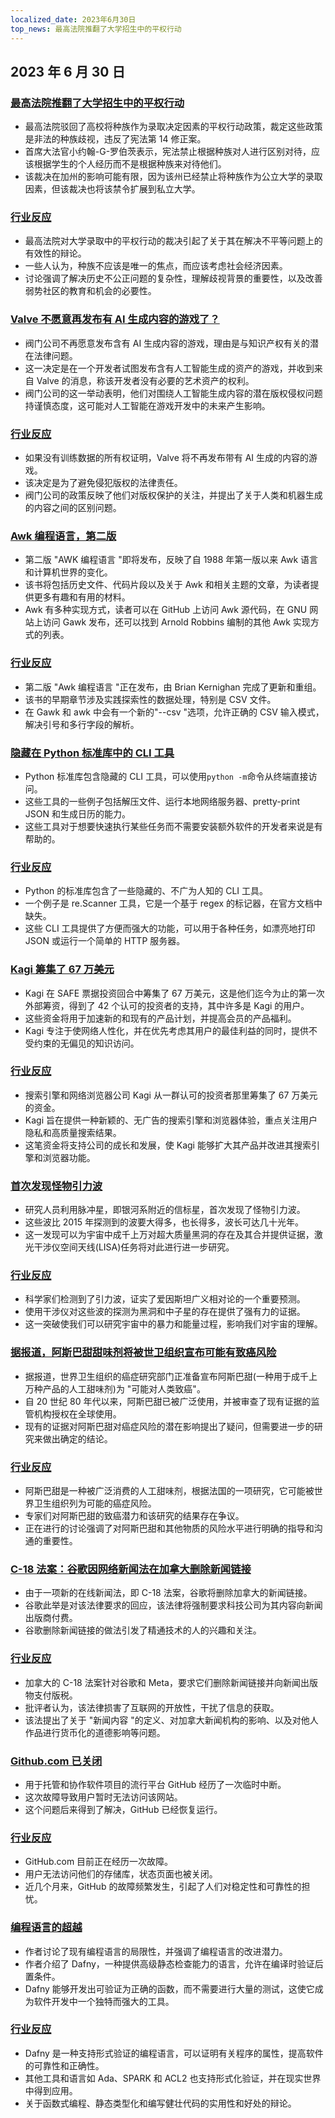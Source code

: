 ```yaml
---
localized_date: 2023年6月30日
top_news: 最高法院推翻了大学招生中的平权行动
---
```


## 2023 年 6 月 30 日

### [最高法院推翻了大学招生中的平权行动](https://www.latimes.com/politics/story/2023-06-29/supreme-court-strikes-down-affirmative-action-in-college-admissions)

- 最高法院驳回了高校将种族作为录取决定因素的平权行动政策，裁定这些政策是非法的种族歧视，违反了宪法第 14 修正案。
- 首席大法官小约翰-G-罗伯茨表示，宪法禁止根据种族对人进行区别对待，应该根据学生的个人经历而不是根据种族来对待他们。
- 该裁决在加州的影响可能有限，因为该州已经禁止将种族作为公立大学的录取因素，但该裁决也将该禁令扩展到私立大学。

### [行业反应](http://news.ycombinator.com/item?id=36520658)

- 最高法院对大学录取中的平权行动的裁决引起了关于其在解决不平等问题上的有效性的辩论。
- 一些人认为，种族不应该是唯一的焦点，而应该考虑社会经济因素。
- 讨论强调了解决历史不公正问题的复杂性，理解歧视背景的重要性，以及改善弱势社区的教育和机会的必要性。

### [Valve 不愿意再发布有 AI 生成内容的游戏了？](https://old.reddit.com/r/aigamedev/comments/142j3yt/valve_is_not_willing_to_publish_games_with_ai/)

- 阀门公司不再愿意发布含有 AI 生成内容的游戏，理由是与知识产权有关的潜在法律问题。
- 这一决定是在一个开发者试图发布含有人工智能生成的资产的游戏，并收到来自 Valve 的消息，称该开发者没有必要的艺术资产的权利。
- 阀门公司的这一举动表明，他们对围绕人工智能生成内容的潜在版权侵权问题持谨慎态度，这可能对人工智能在游戏开发中的未来产生影响。

### [行业反应](http://news.ycombinator.com/item?id=36522665)

- 如果没有训练数据的所有权证明，Valve 将不再发布带有 AI 生成的内容的游戏。
- 该决定是为了避免侵犯版权的法律责任。
- 阀门公司的政策反映了他们对版权保护的关注，并提出了关于人类和机器生成的内容之间的区别问题。

### [Awk 编程语言，第二版](https://awk.dev/)

- 第二版 "AWK 编程语言 "即将发布，反映了自 1988 年第一版以来 Awk 语言和计算机世界的变化。
- 该书将包括历史文件、代码片段以及关于 Awk 和相关主题的文章，为读者提供更多有趣和有用的材料。
- Awk 有多种实现方式，读者可以在 GitHub 上访问 Awk 源代码，在 GNU 网站上访问 Gawk 发布，还可以找到 Arnold Robbins 编制的其他 Awk 实现方式的列表。

### [行业反应](http://news.ycombinator.com/item?id=36517525)

- 第二版 "Awk 编程语言 "正在发布，由 Brian Kernighan 完成了更新和重组。
- 该书的早期章节涉及实践探索性的数据处理，特别是 CSV 文件。
- 在 Gawk 和 awk 中会有一个新的"--csv "选项，允许正确的 CSV 输入模式，解决引号和多行字段的解析。

### [隐藏在 Python 标准库中的 CLI 工具](https://til.simonwillison.net/python/stdlib-cli-tools)

- Python 标准库包含隐藏的 CLI 工具，可以使用`python -m`命令从终端直接访问。
- 这些工具的一些例子包括解压文件、运行本地网络服务器、pretty-print JSON 和生成日历的能力。
- 这些工具对于想要快速执行某些任务而不需要安装额外软件的开发者来说是有帮助的。

### [行业反应](http://news.ycombinator.com/item?id=36515531)

- Python 的标准库包含了一些隐藏的、不广为人知的 CLI 工具。
- 一个例子是 re.Scanner 工具，它是一个基于 regex 的标记器，在官方文档中缺失。
- 这些 CLI 工具提供了方便而强大的功能，可以用于各种任务，如漂亮地打印 JSON 或运行一个简单的 HTTP 服务器。

### [Kagi 筹集了 67 万美元](https://blog.kagi.com/safe-round)

- Kagi 在 SAFE 票据投资回合中筹集了 67 万美元，这是他们迄今为止的第一次外部筹资，得到了 42 个认可的投资者的支持，其中许多是 Kagi 的用户。
- 这些资金将用于加速新的和现有的产品计划，并提高会员的产品福利。
- Kagi 专注于使网络人性化，并在优先考虑其用户的最佳利益的同时，提供不受约束的无偏见的知识访问。

### [行业反应](http://news.ycombinator.com/item?id=36517149)

- 搜索引擎和网络浏览器公司 Kagi 从一群认可的投资者那里筹集了 67 万美元的资金。
- Kagi 旨在提供一种新颖的、无广告的搜索引擎和浏览器体验，重点关注用户隐私和高质量搜索结果。
- 这笔资金将支持公司的成长和发展，使 Kagi 能够扩大其产品并改进其搜索引擎和浏览器功能。

### [首次发现怪物引力波](https://www.nature.com/articles/d41586-023-02167-7)

- 研究人员利用脉冲星，即银河系附近的信标星，首次发现了怪物引力波。
- 这些波比 2015 年探测到的波要大得多，也长得多，波长可达几十光年。
- 这一发现可以为宇宙中成千上万对超大质量黑洞的存在及其合并提供证据，激光干涉仪空间天线(LISA)任务将对此进行进一步研究。

### [行业反应](http://news.ycombinator.com/item?id=36520925)

- 科学家们检测到了引力波，证实了爱因斯坦广义相对论的一个重要预测。
- 使用干涉仪对这些波的探测为黑洞和中子星的存在提供了强有力的证据。
- 这一突破使我们可以研究宇宙中的暴力和能量过程，影响我们对宇宙的理解。

### [据报道，阿斯巴甜甜味剂将被世卫组织宣布可能有致癌风险](https://www.theguardian.com/society/2023/jun/29/aspartame-artificial-sweetener-possible-cancer-risk-carcinogenic)

- 据报道，世界卫生组织的癌症研究部门正准备宣布阿斯巴甜(一种用于成千上万种产品的人工甜味剂)为 "可能对人类致癌"。
- 自 20 世纪 80 年代以来，阿斯巴甜已被广泛使用，并被审查了现有证据的监管机构授权在全球使用。
- 现有的证据对阿斯巴甜对癌症风险的潜在影响提出了疑问，但需要进一步的研究来做出确定的结论。

### [行业反应](http://news.ycombinator.com/item?id=36519942)

- 阿斯巴甜是一种被广泛消费的人工甜味剂，根据法国的一项研究，它可能被世界卫生组织列为可能的癌症风险。
- 专家们对阿斯巴甜的致癌潜力和该研究的结果存在争议。
- 正在进行的讨论强调了对阿斯巴甜和其他物质的风险水平进行明确的指导和沟通的重要性。

### [C-18 法案：谷歌因网络新闻法在加拿大删除新闻链接](https://www.ctvnews.ca/politics/google-set-to-remove-news-links-in-canada-meta-ends-contract-for-journalism-fellowship-as-bill-c-18-fallout-continues-1.6461557)

- 由于一项新的在线新闻法，即 C-18 法案，谷歌将删除加拿大的新闻链接。
- 谷歌此举是对该法律要求的回应，该法律将强制要求科技公司为其内容向新闻出版商付费。
- 谷歌删除新闻链接的做法引发了精通技术的人的兴趣和关注。

### [行业反应](http://news.ycombinator.com/item?id=36524662)

- 加拿大的 C-18 法案针对谷歌和 Meta，要求它们删除新闻链接并向新闻出版物支付版税。
- 批评者认为，该法律损害了互联网的开放性，干扰了信息的获取。
- 该法提出了关于 "新闻内容 "的定义、对加拿大新闻机构的影响、以及对他人作品进行货币化的道德影响等问题。

### [Github.com 已关闭](https://github.com/status)

- 用于托管和协作软件项目的流行平台 GitHub 经历了一次临时中断。
- 这次故障导致用户暂时无法访问该网站。
- 这个问题后来得到了解决，GitHub 已经恢复运行。

### [行业反应](http://news.ycombinator.com/item?id=36523843)

- GitHub.com 目前正在经历一次故障。
- 用户无法访问他们的存储库，状态页面也被关闭。
- 近几个月来，GitHub 的故障频繁发生，引起了人们对稳定性和可靠性的担忧。

### [编程语言的超越](https://whileydave.com/2023/06/27/programming-languages-going-above-and-beyond/)

- 作者讨论了现有编程语言的局限性，并强调了编程语言的改进潜力。
- 作者介绍了 Dafny，一种提供高级静态检查能力的语言，允许在编译时验证后置条件。
- Dafny 能够开发出可验证为正确的函数，而不需要进行大量的测试，这使它成为软件开发中一个独特而强大的工具。

### [行业反应](http://news.ycombinator.com/item?id=36519497)

- Dafny 是一种支持形式验证的编程语言，可以证明有关程序的属性，提高软件的可靠性和正确性。
- 其他工具和语言如 Ada、SPARK 和 ACL2 也支持形式化验证，并在现实世界中得到应用。
- 关于函数式编程、静态类型化和编写健壮代码的实用性和好处的辩论。
